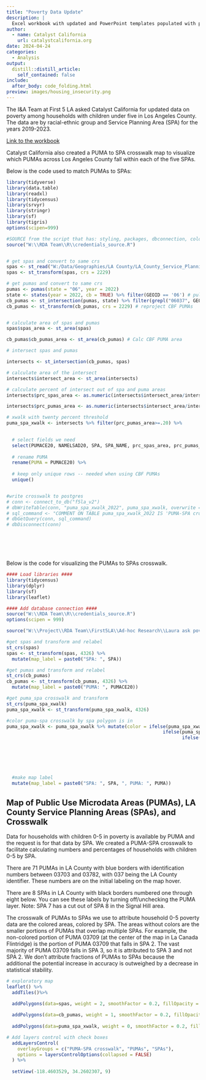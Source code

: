 ```yaml
---
title: "Poverty Data Update"
description: |
  Excel workbook with updated and PowerPoint templates populated with poverty and housing insecurity data by Catalyst California for the First 5 LA Office of Data for Action. This work is part of Catalyst California's ongoing strategic partnership and technical support for First 5 LA departments.
author:
  - name: Catalyst California
    url: catalystcalifornia.org
date: 2024-04-24
categories:
  - Analysis
output:
  distill::distill_article:
    self_contained: false
include: 
  after_body: code_folding.html
preview: images/housing_insecurity.png
---
```


The I&A Team at First 5 LA asked Catalyst California for updated data on poverty among households with children under five in Los Angeles County. The data are by racial-ethnic group and Service Planning Area (SPA) for the years 2019-2023. 

[Link to the workbook](https://github.com/catalystcalifornia/f5la_datahub/blob/main/Poverty%20Data%20Update%20Data%20Template.xlsx) 

Catalyst California also created a PUMA to SPA crosswalk map to visualize which PUMAs across Los Angeles County fall within each of the five SPAs. 

Below is the code used to match PUMAs to SPAs:

```r

library(tidyverse)
library(data.table)
library(readxl)
library(tidycensus)
library(srvyr)
library(stringr)
library(sf)
library(tigris)
options(scipen=999)

#SOURCE from the script that has: styling, packages, dbconnection, colors
source("W:\\RDA Team\\R\\credentials_source.R")


# get spas and convert to same crs
spas <- st_read("W:/Data/Geographies/LA County/LA_County_Service_Planning_Area/2022/Service_Planning_Areas_2022/Service_Planning_Areas__2022_.shp")
spas <- st_transform(spas, crs = 2229)

# get pumas and convert to same crs
pumas <- pumas(state = "06", year = 2022)
state <- states(year = 2022, cb = TRUE) %>% filter(GEOID == '06') # pull in CA CBF shape
cb_pumas <- st_intersection(pumas, state) %>% filter(grepl("06037", GEOID20)) # create LA County CBF PUMAs by clipping CBF state shape and filtering geoids
cb_pumas <- st_transform(cb_pumas, crs = 2229) # reproject CBF PUMAs


# calculate area of spas and pumas
spas$spas_area <- st_area(spas)

cb_pumas$cb_pumas_area <- st_area(cb_pumas) # Calc CBF PUMA area

# intersect spas and pumas

intersects <- st_intersection(cb_pumas, spas)

# calculate area of the intersect
intersects$intersect_area <- st_area(intersects)

# calculate percent of intersect out of spa and puma areas
intersects$prc_spas_area <- as.numeric(intersects$intersect_area/intersects$spas_area)

intersects$prc_pumas_area <- as.numeric(intersects$intersect_area/intersects$cb_pumas_area)

# xwalk with twenty percent threshold
puma_spa_xwalk <- intersects %>% filter(prc_pumas_area>=.20) %>%

  
  # select fields we need
  select(PUMACE20, NAMELSAD20, SPA, SPA_NAME, prc_spas_area, prc_pumas_area) %>%
  
  # rename PUMA
  rename(PUMA = PUMACE20) %>%
  
  # keep only unique rows -- needed when using CBF PUMAs
  unique()


#write crosswalk to postgres
# conn <- connect_to_db("f5la_v2")
# dbWriteTable(conn, "puma_spa_xwalk_2022", puma_spa_xwalk, overwrite = TRUE, row.names= FALSE)
# sql_command <- "COMMENT ON TABLE puma_spa_xwalk_2022 IS 'PUMA-SPA crosswalk by 20%+ intersect of PUMA within SPA from W:\\Project\\RDA Team\\First5LA\\Ad-hoc Research\\Laura ask\\puma_spa_xwalk.R. SRID = 2229';"
# dbGetQuery(conn, sql_command)
# dbDisconnect(conn)







```

Below is the code for visualizing the PUMAs to SPAs crosswalk.

```r

#### Load libraries ####
library(tidycensus)
library(dplyr)
library(sf)
library(leaflet)

#### Add database connection ####
source("W:\\RDA Team\\R\\credentials_source.R")
options(scipen = 999)

source("W:\\Project\\RDA Team\\First5LA\\Ad-hoc Research\\Laura ask poverty update\\puma_spa_xwalk.R")

#get spas and transform and relabel
st_crs(spas)
spas <- st_transform(spas, 4326) %>%
  mutate(map_label = paste0("SPA: ", SPA))

#get pumas and transform and relabel
st_crs(cb_pumas)
cb_pumas <- st_transform(cb_pumas, 4326) %>%
  mutate(map_label = paste0("PUMA: ", PUMACE20))

#get puma_spa crosswalk and transform
st_crs(puma_spa_xwalk)
puma_spa_xwalk <- st_transform(puma_spa_xwalk, 4326)

#color puma-spa crosswalk by spa polygon is in
puma_spa_xwalk <- puma_spa_xwalk %>% mutate(color = ifelse(puma_spa_xwalk$SPA == '1', 'red', 
                                                         ifelse(puma_spa_xwalk$SPA == '2', 'orange', 
                                                                ifelse(puma_spa_xwalk$SPA == '3', 'yellow',
                                                                       ifelse(puma_spa_xwalk$SPA == '4', 'green',
                                                                          ifelse(puma_spa_xwalk$SPA == '5', 'blue',
                                                                                 ifelse(puma_spa_xwalk$SPA == '6', 'purple',
                                                                                        ifelse(puma_spa_xwalk$SPA == '7', 'violet',
                                                                                               ifelse(puma_spa_xwalk$SPA == '8', 'maroon','grey'))))))))) %>%
  
  #make map label
  mutate(map_label = paste0("SPA: ", SPA, ", PUMA: ", PUMA))


```

## Map of Public Use Microdata Areas (PUMAs), LA County Service Planning Areas (SPAs), and Crosswalk

Data for households with children 0-5 in poverty is available by PUMA and the request is for that data by SPA. We created a PUMA-SPA crosswalk to facilitate calculating numbers and percentages of households with children 0-5 by SPA.

There are 71 PUMAs in LA County with blue borders with identification numbers between 03703 and 03782, with 037 being the LA County identifier. These numbers are on the initial labeling on the map hover.

There are 8 SPAs in LA County with black borders numbered one through eight below. You can see these labels by turning off/unchecking the PUMA layer. Note: SPA 7 has a cut out of SPA 8 in the Signal Hill area.

The crosswalk of PUMAs to SPAs we use to attribute household 0-5 poverty data are the colored areas, colored by SPA. The areas without colors are the smaller portions of PUMAs that overlap multiple SPAs. For example, the non-colored portion of PUMA 03709 (at the center of the map in La Canada Flintridge) is the portion of PUMA 03709 that falls in SPA 2. The vast majority of PUMA 03709 falls in SPA 3, so it is attributed to SPA 3 and not SPA 2. We don't attribute fractions of PUMAs to SPAs because the additional the potential increase in accuracy is outweighed by a decrease in statistical stability.

```r

# exploratory map
leaflet() %>%
  addTiles()%>%
  
  addPolygons(data=spas, weight = 2, smoothFactor = 0.2, fillOpacity = 0.0, color = "black", label = spas$map_label, group = "SPAs") %>%

  addPolygons(data=cb_pumas, weight = 1, smoothFactor = 0.2, fillOpacity = 0.0, color = "blue", label = cb_pumas$map_label, group = "PUMAs") %>%
  
  addPolygons(data=puma_spa_xwalk, weight = 0, smoothFactor = 0.2, fillOpacity = 0.2, fillColor= puma_spa_xwalk$color, label = puma_spa_xwalk$map_label, group = "PUMA-SPA crosswalk") %>%

# Add layers control with check boxes
  addLayersControl(
    overlayGroups = c("PUMA-SPA crosswalk", "PUMAs", "SPAs"),
    options = layersControlOptions(collapsed = FALSE)
  ) %>%
  
  setView(-118.4603529, 34.2602307, 9)

```


